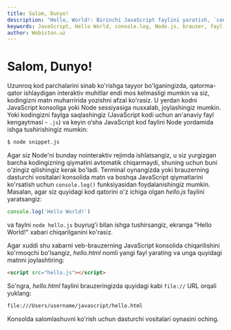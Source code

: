 ```yaml
---
title: Salom, Dunyo!
description: "Hello, World!: Birinchi JavaScript faylini yaratish, `console.log()` bilan natija chiqarish, Node’da va brauzerda ishga tushirish. Editor, fayl tuzilmalari va ishga tushirish buyruqlari."
keywords: JavaScript, Hello World, console.log, Node.js, brauzer, fayl, editor, boshlang‘ich, terminal
author: Webiston.uz
---
```


# Salom, Dunyo!

Uzunroq kod parchalarini sinab ko'rishga tayyor bo'lganingizda, qatorma-qator ishlaydigan interaktiv muhitlar endi mos kelmasligi mumkin va siz, kodingizni matn muharririda yozishni afzal ko'rasiz. U yerdan kodni JavaScript konsoliga yoki Node sessiyasiga nusxalab, joylashingiz mumkin. Yoki kodingizni faylga saqlashingiz (JavaScript kodi uchun an'anaviy fayl kengaytmasi - `.js`) va keyin o‘sha JavaScript kod faylini Node yordamida ishga tushirishingiz mumkin:

``` bash
$ node snippet.js
```

Agar siz Node'ni bunday nointeraktiv rejimda ishlatsangiz, u siz yurgizgan barcha kodingizning qiymatini avtomatik chiqarmaydi, shuning uchun buni o'zingiz qilishingiz kerak bo'ladi. Terminal oynangizda yoki brauzerning dasturchi vositalari konsolida matn va boshqa JavaScript qiymatlarini ko'rsatish uchun `console.log()` funksiyasidan foydalanishingiz mumkin. Masalan, agar siz quyidagi kod qatorini o'z ichiga olgan _hello.js_ faylini yaratsangiz:

``` js
console.log('Hello World!')
```

va faylni `node hello.js` buyrug'i bilan ishga tushirsangiz, ekranga "Hello World!" xabari chiqarilganini ko'rasiz.

Agar xuddi shu xabarni veb-brauzerning JavaScript konsolida chiqarilishini ko'rmoqchi bo'lsangiz, _hello.html_ nomli yangi fayl yarating va unga quyidagi matnni joylashtiring:

``` html
<script src="hello.js"></script>
```

So'ngra, _hello.html_ faylini brauzeringizda quyidagi kabi `file://` URL orqali yuklang:

``` html
file:///Users/username/javascript/hello.html
```

Konsolda salomlashuvni ko'rish uchun dasturchi vositalari oynasini oching.
